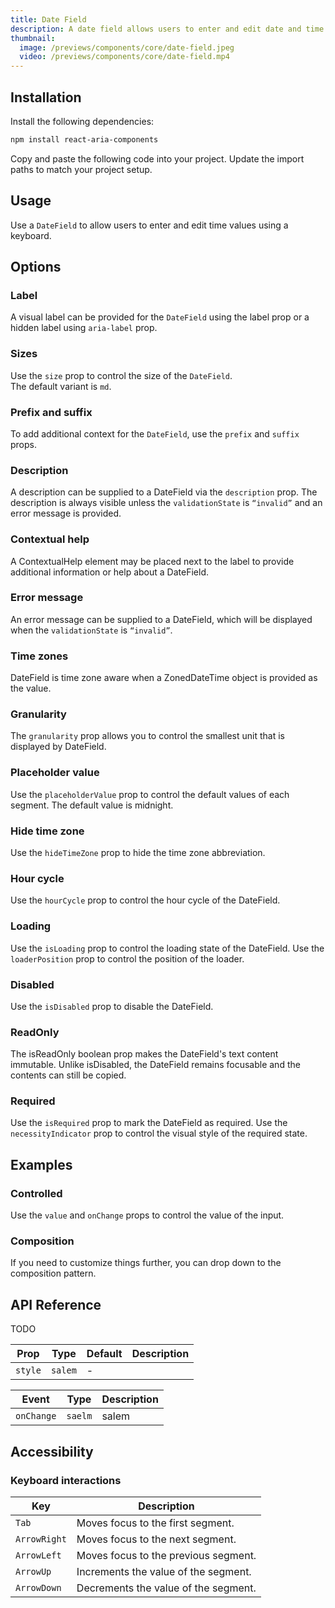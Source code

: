 ---
title: Date Field
description: A date field allows users to enter and edit date and time values using a keyboard.
thumbnail:
  image: /previews/components/core/date-field.jpeg
  video: /previews/components/core/date-field.mp4
---

<ComponentPreview name="demos/components/core/date-field/default" />

## Installation

<Steps>
  <Step>Install the following dependencies:</Step>

```bash
npm install react-aria-components
```

<Step>Copy and paste the following code into your project.</Step>
  <ComponentSource name="components/core/default/date-field" />
  <Step>Update the import paths to match your project setup.</Step>
</Steps>

## Usage

Use a `DateField` to allow users to enter and edit time values using a keyboard.

## Options

### Label

A visual label can be provided for the `DateField` using the label prop or a hidden label using `aria-label` prop.<br/>

<ComponentPreview name="demos/components/core/date-field/label" />

### Sizes

Use the `size` prop to control the size of the `DateField`.<br/>
The default variant is `md`.

<ComponentPreview name="demos/components/core/date-field/sizes" />

### Prefix and suffix

To add additional context for the `DateField`, use the `prefix` and `suffix` props.

<ComponentPreview name="demos/components/core/date-field/prefix-and-suffix" />

### Description

A description can be supplied to a DateField via the `description` prop. The description is always visible unless the `validationState` is `“invalid”` and an error message is provided.

<ComponentPreview name="demos/components/core/date-field/description" />

### Contextual help

A ContextualHelp element may be placed next to the label to provide additional information or help about a DateField.

<ComponentPreview name="demos/components/core/date-field/contextual-help" />

### Error message

An error message can be supplied to a DateField, which will be displayed when the `validationState` is `“invalid”`.

<ComponentPreview name="demos/components/core/date-field/error-message" />

### Time zones

DateField is time zone aware when a ZonedDateTime object is provided as the value.

<ComponentPreview name="demos/components/core/date-field/time-zones" />

### Granularity

The `granularity` prop allows you to control the smallest unit that is displayed by DateField.

<ComponentPreview name="demos/components/core/date-field/granularity" />

### Placeholder value

Use the `placeholderValue` prop to control the default values of each segment. The default value is midnight.

<ComponentPreview name="demos/components/core/date-field/placeholder" />

### Hide time zone

Use the `hideTimeZone` prop to hide the time zone abbreviation.

<ComponentPreview name="demos/components/core/date-field/hide-time-zone" />

### Hour cycle

Use the `hourCycle` prop to control the hour cycle of the DateField.

<ComponentPreview name="demos/components/core/date-field/hour-cycle" />

### Loading

Use the `isLoading` prop to control the loading state of the DateField.
Use the `loaderPosition` prop to control the position of the loader.

<ComponentPreview name="demos/components/core/date-field/loading" className="max-w-xs" />

### Disabled

Use the `isDisabled` prop to disable the DateField.

<ComponentPreview
  name="demos/components/core/date-field/disabled"
  className="max-w-[250px]"
/>

### ReadOnly

The isReadOnly boolean prop makes the DateField's text content immutable. Unlike isDisabled, the DateField remains focusable and the contents can still be copied.

<ComponentPreview
  name="demos/components/core/date-field/read-only"
  className="max-w-[250px]"
/>

### Required

Use the `isRequired` prop to mark the DateField as required.
Use the `necessityIndicator` prop to control the visual style of the required state.

<ComponentPreview name="demos/components/core/date-field/required" className="max-w-sm" />

## Examples

### Controlled

Use the `value` and `onChange` props to control the value of the input.

<ComponentPreview
  name="demos/components/core/date-field/controlled"
  className="max-w-[250px]"
/>

### Composition

If you need to customize things further, you can drop down to the composition pattern.

<ComponentPreview
  name="demos/components/core/date-field/composition"
  className="max-w-[250px]"
/>

## API Reference

TODO

| Prop    | Type    | Default | Description |
| ------- | ------- | ------- | ----------- |
| `style` | `salem` | -       |             |

| Event      | Type    | Description |
| ---------- | ------- | ----------- |
| `onChange` | `saelm` | salem       |

## Accessibility

### Keyboard interactions

| Key          | Description                          |
| ------------ | ------------------------------------ |
| `Tab`        | Moves focus to the first segment.    |
| `ArrowRight` | Moves focus to the next segment.     |
| `ArrowLeft`  | Moves focus to the previous segment. |
| `ArrowUp`    | Increments the value of the segment. |
| `ArrowDown`  | Decrements the value of the segment. |
